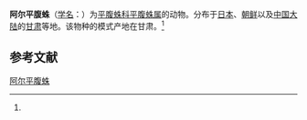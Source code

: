 {{Speciesbox
| name = 阿尔平腹蛛
| status = 
| status_system = 
| image = 
| genus = Gnaphosa
| species = alberti
| authority = (Schenkel, 1963)<ref name='id14332'>{{cite web| url =http://www.bioinfo.cn/db05/BjdwSpecies.php?action=view&id=14332| title =阿尔平腹蛛| work =《中国动物物种编目数据库》| publisher =中国科学院微生物研究所| author =中国科学院动物研究所| accessdate =2009-04-28| deadurl =yes| archiveurl =https://web.archive.org/web/20160305060551/http://www.bioinfo.cn/db05/BjdwSpecies.php?action=view&id=14332| archivedate =2016-03-05}}</ref>
}}

'''阿尔平腹蛛'''（[[学名|学名]]：{{lang|la|''Gnaphosa alberti''}}）为[[平腹蛛科|平腹蛛科]][[平腹蛛属|平腹蛛属]]的动物。分布于[[日本|日本]]、[[朝鲜|朝鲜]]以及[[中国大陆|中国大陆]]的[[甘肃|甘肃]]等地。该物种的模式产地在甘肃。<ref name='id14332'/>

== 参考文献 ==
{{reflist}}

{{Wikispecies|Gnaphosa alberti}}

[[Category:平腹蛛属|阿尔平腹蛛]]


{{蜘蛛小作品}}